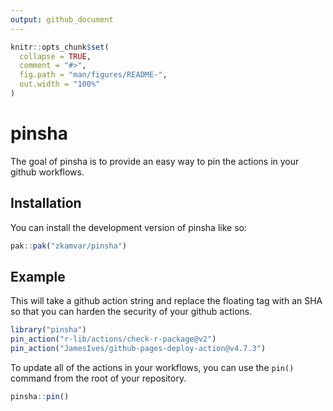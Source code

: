 ```yaml
---
output: github_document
---
```


<!-- README.md is generated from README.Rmd. Please edit that file -->

```r
knitr::opts_chunk$set(
  collapse = TRUE,
  comment = "#>",
  fig.path = "man/figures/README-",
  out.width = "100%"
)
```

# pinsha

<!-- badges: start -->
<!-- badges: end -->

The goal of pinsha is to provide an easy way to pin the actions in your github
workflows. 

## Installation

You can install the development version of pinsha like so:

``` r
pak::pak("zkamvar/pinsha")
```

## Example

This will take a github action string and replace the floating tag with an SHA
so that you can harden the security of your github actions.

```r
library("pinsha")
pin_action("r-lib/actions/check-r-package@v2")
pin_action("JamesIves/github-pages-deploy-action@v4.7.3")
```

To update all of the actions in your workflows, you can use the `pin()` command
from the root of your repository.

```r
pinsha::pin()
```

